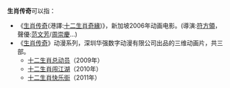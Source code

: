 '''生肖传奇'''可以指：

* 《[[生肖传奇_(电影)|生肖传奇]](港譯:[[十二生肖奇緣|十二生肖奇緣]])》，新加坡2006年动画电影。(導演:[[符方領|符方領]]，聲優:[[范文芳|范文芳]]/[[周崇慶|周崇慶]]...)
* 《[[生肖传奇_(動畫)|生肖传奇]]》动漫系列，深圳华强数字动漫有限公司出品的三维动画片，共三部。
** [[十二生肖总动员|十二生肖总动员]]（2009年）
** [[十二生肖闯江湖|十二生肖闯江湖]]（2010年）
** [[十二生肖快乐街|十二生肖快乐街]]（2011年）

{{disambig|S生|cat=四字作品消歧义}}